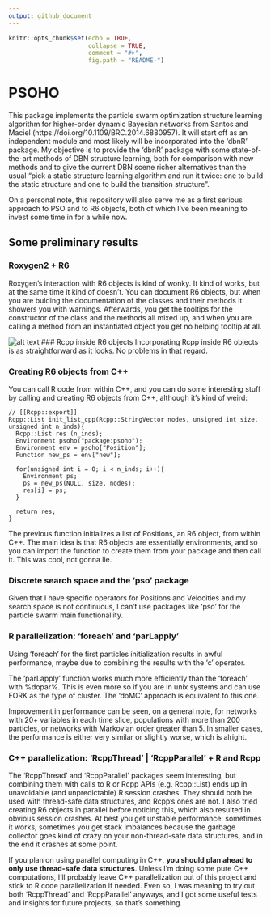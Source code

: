 ```yaml
---
output: github_document
---
```


```r
knitr::opts_chunk$set(echo = TRUE, 
                      collapse = TRUE, 
                      comment = "#>",
                      fig.path = "README-")
```

# PSOHO

This package implements the particle swarm optimization structure learning algorithm for higher-order dynamic Bayesian networks from Santos and Maciel (https://doi.org/10.1109/BRC.2014.6880957). It will start off as an independent module and most likely will be incorporated into the 'dbnR' package. My objective is to provide the 'dbnR' package with some state-of-the-art methods of DBN structure learning, both for comparison with new methods and to give the current DBN scene richer alternatives than the usual "pick a static structure learning algorithm and run it twice: one to build the static structure and one to build the transition structure".

On a personal note, this repository will also serve me as a first serious approach to PSO and to R6 objects, both of which I've been meaning to invest some time in for a while now. 

## Some preliminary results

### Roxygen2 + R6
Roxygen's interaction with R6 objects is kind of wonky. It kind of works, but at the same time it kind of doesn't. You can document R6 objects, but when you are bulding the documentation of the classes and their methods it showers you with warnings. Afterwards, you get the tooltips for the constructor of the class and the methods all mixed up, and when you are calling a method from an instantiated object you get no helping tooltip at all.

![alt text](https://raw.githubusercontent.com/dkesada/psoho/master/media/r6_roxygen.png)
### Rcpp inside R6 objects
Incorporating Rcpp inside R6 objects is as straightforward as it looks. No problems in that regard.

### Creating R6 objects from C++
You can call R code from within C++, and you can do some interesting stuff by calling and creating R6 objects from C++, although it's kind of weird:

```Rcpp
// [[Rcpp::export]]
Rcpp::List init_list_cpp(Rcpp::StringVector nodes, unsigned int size, unsigned int n_inds){
  Rcpp::List res (n_inds);
  Environment psoho("package:psoho");
  Environment env = psoho["Position"];
  Function new_ps = env["new"];
  
  for(unsigned int i = 0; i < n_inds; i++){
    Environment ps;
    ps = new_ps(NULL, size, nodes);
    res[i] = ps;
  }
  
  return res;
}
```

The previous function initializes a list of Positions, an R6 object, from within C++. The main idea is that R6 objects are essentially environments, and so you can import the function to create them from your package and then call it. This was cool, not gonna lie.

### Discrete search space and the 'pso' package
Given that I have specific operators for Positions and Velocities and my search space is not continuous, I can't use packages like 'pso' for the particle swarm main functionallity.

### R parallelization: 'foreach' and 'parLapply'
Using 'foreach' for the first particles initialization results in awful performance, maybe due to combining the results with the 'c' operator.

The 'parLapply' function works much more efficiently than the 'foreach' with %dopar%. This is even more so if you are in unix systems and can use FORK as the type of cluster. The 'doMC' approach is equivalent to this one.

Improvement in performance can be seen, on a general note, for networks with 20+ variables in each time slice, populations with more than 200 particles, or networks with Markovian order greater than 5. In smaller cases, the performance is either very similar or slightly worse, which is alright.

### C++ parallelization: 'RcppThread' | 'RcppParallel' + R and Rcpp
The 'RcppThread' and 'RcppParallel' packages seem interesting, but combining them with calls to R or Rcpp APIs (e.g. Rcpp::List) ends up in unavoidable (and unpredictable) R session crashes. They should both be used with thread-safe data structures, and Rcpp's ones are not. I also tried creating R6 objects in parallel before noticing this, which also resulted in obvious session crashes. At best you get unstable performance: sometimes it works, sometimes you get stack imbalances because the garbage collector goes kind of crazy on your non-thread-safe data structures, and in the end it crashes at some point. 

If you plan on using parallel computing in C++, **you should plan ahead to only use thread-safe data structures**. Unless I'm doing some pure C++ computations, I'll probably leave C++ parallelization out of this project and stick to R code parallelization if needed. Even so, I was meaning to try out both 'RcppThread' and 'RcppParallel' anyways, and I got some useful tests and insights for future projects, so that's something.

